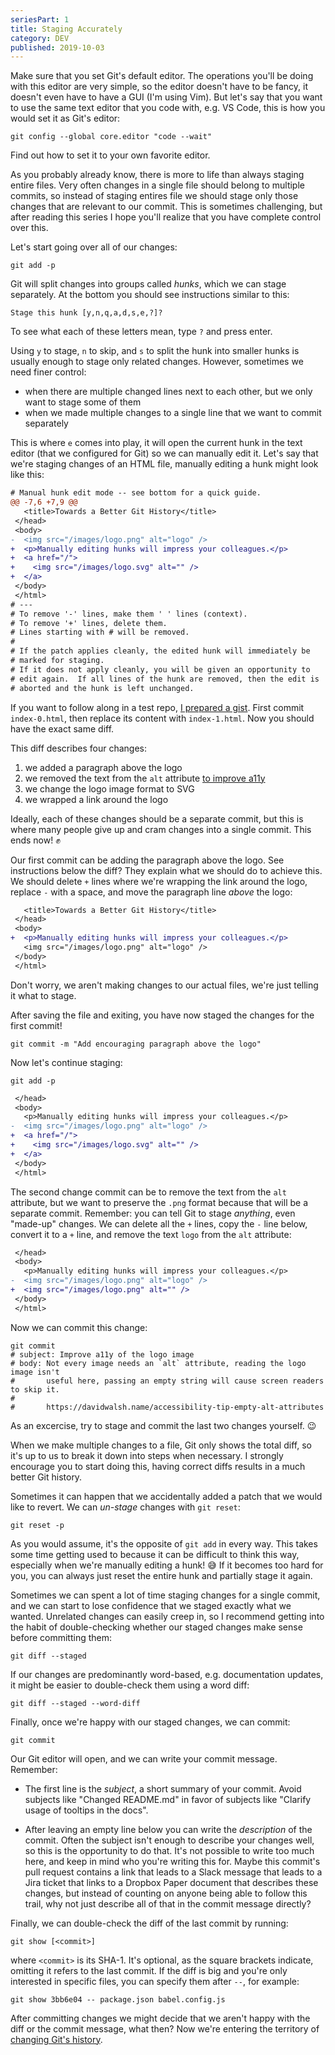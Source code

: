 ```yaml
---
seriesPart: 1
title: Staging Accurately
category: DEV
published: 2019-10-03
---
```



Make sure that you set Git's default editor. The operations you'll be doing with this editor are very simple, so the editor doesn't have to be fancy, it doesn't even have to have a GUI (I'm using Vim). But let's say that you want to use the same text editor that you code with, e.g. VS Code, this is how you would set it as Git's editor:

```shell
git config --global core.editor "code --wait"
```

Find out how to set it to your own favorite editor.

As you probably already know, there is more to life than always staging entire files. Very often changes in a single file should belong to multiple commits, so instead of staging entires file we should stage only those changes that are relevant to our commit. This is sometimes challenging, but after reading this series I hope you'll realize that you have complete control over this.

Let's start going over all of our changes:

```shell
git add -p
```

Git will split changes into groups called _hunks_, which we can stage separately. At the bottom you should see instructions similar to this:

```shell
Stage this hunk [y,n,q,a,d,s,e,?]?
```

To see what each of these letters mean, type `?` and press enter.

Using  `y` to stage,  `n` to skip, and `s` to split the hunk into smaller hunks is usually enough to stage only related changes. However, sometimes we need finer control:

  - when there are multiple changed lines next to each other, but we only want to stage some of them
  - when we made multiple changes to a single line that we want to commit separately

This is where `e` comes into play, it will open the current hunk in the text editor (that we configured for Git) so we can manually edit it. Let's say that we're staging changes of an HTML file, manually editing a hunk might look like this:

```diff
# Manual hunk edit mode -- see bottom for a quick guide.
@@ -7,6 +7,9 @@
   <title>Towards a Better Git History</title>
 </head>
 <body>
-  <img src="/images/logo.png" alt="logo" />
+  <p>Manually editing hunks will impress your colleagues.</p>
+  <a href="/">
+    <img src="/images/logo.svg" alt="" />
+  </a>
 </body>
 </html>
# ---
# To remove '-' lines, make them ' ' lines (context).
# To remove '+' lines, delete them.
# Lines starting with # will be removed.
#
# If the patch applies cleanly, the edited hunk will immediately be
# marked for staging.
# If it does not apply cleanly, you will be given an opportunity to
# edit again.  If all lines of the hunk are removed, then the edit is
# aborted and the hunk is left unchanged.
```

If you want to follow along in a test repo, [I prepared a gist](https://gist.github.com/silvenon/650da05c40386e121287176851c8f176). First commit `index-0.html`, then replace its content with `index-1.html`. Now you should have the exact same diff.

This diff describes four changes:

  1. we added a paragraph above the logo
  2. we removed the text from the `alt` attribute [to improve a11y](https://davidwalsh.name/accessibility-tip-empty-alt-attributes)
  3. we change the logo image format to SVG
  4. we wrapped a link around the logo

Ideally, each of these changes should be a separate commit, but this is where many people give up and cram changes into a single commit. This ends now! ✊

Our first commit can be adding the paragraph above the logo. See instructions below the diff? They explain what we should do to achieve this. We should delete `+` lines where we're wrapping the link around the logo, replace `-` with a space, and move the paragraph line _above_ the logo:

```diff
   <title>Towards a Better Git History</title>
 </head>
 <body>
+  <p>Manually editing hunks will impress your colleagues.</p>
   <img src="/images/logo.png" alt="logo" />
 </body>
 </html>
```

Don't worry, we aren't making changes to our actual files, we're just telling it what to stage.

After saving the file and exiting, you have now staged the changes for the first commit!

```shell
git commit -m "Add encouraging paragraph above the logo"
```

Now let's continue staging:

```shell
git add -p
```

```diff
 </head>
 <body>
   <p>Manually editing hunks will impress your colleagues.</p>
-  <img src="/images/logo.png" alt="logo" />
+  <a href="/">
+    <img src="/images/logo.svg" alt="" />
+  </a>
 </body>
 </html>
```

The second change commit can be to remove the text from the `alt` attribute, but we want to preserve the `.png` format because that will be a separate commit. Remember: you can tell Git to stage _anything_, even "made-up" changes. We can delete all the `+` lines, copy the `-` line below, convert it to a `+` line, and remove the text `logo` from the `alt` attribute:

```diff
 </head>
 <body>
   <p>Manually editing hunks will impress your colleagues.</p>
-  <img src="/images/logo.png" alt="logo" />
+  <img src="/images/logo.png" alt="" />
 </body>
 </html>
```

Now we can commit this change:

```shell
git commit
# subject: Improve a11y of the logo image
# body: Not every image needs an `alt` attribute, reading the logo image isn't
#       useful here, passing an empty string will cause screen readers to skip it.
#
#       https://davidwalsh.name/accessibility-tip-empty-alt-attributes
```

As an excercise, try to stage and commit the last two changes yourself. 😉

When we make multiple changes to a file, Git only shows the total diff, so it's up to us to break it down into steps when necessary. I strongly encourage you to start doing this, having correct diffs results in a much better Git history.

Sometimes it can happen that we accidentally added a patch that we would like to revert. We can _un-stage_ changes with `git reset`:

```shell
git reset -p
```

As you would assume, it's the opposite of `git add` in every way. This takes some time getting used to because it can be difficult to think this way, especially when we're manually editing a hunk! 😅 If it becomes too hard for you, you can always just reset the entire hunk and partially stage it again.

Sometimes we can spent a lot of time staging changes for a single commit, and we can start to lose confidence that we staged exactly what we wanted. Unrelated changes can easily creep in, so I recommend getting into the habit of double-checking whether our staged changes make sense before committing them:

```
git diff --staged
```

<HotTip>

If our changes are predominantly word-based, e.g. documentation updates, it might be easier to double-check them using a word diff:

```shell
git diff --staged --word-diff
```

</HotTip>

Finally, once we're happy with our staged changes, we can commit:

```shell
git commit
```

Our Git editor will open, and we can write your commit message. Remember:

  - The first line is the _subject_, a short summary of your commit. Avoid subjects like "Changed README.md" in favor of subjects like "Clarify usage of tooltips in the docs".

  - After leaving an empty line below you can write the _description_ of the commit. Often the subject isn't enough to describe your changes well, so this is the opportunity to do that. It's not possible to write too much here, and keep in mind who you're writing this for. Maybe this commit's pull request contains a link that leads to a Slack message that leads to a Jira ticket that links to a Dropbox Paper document that describes these changes, but instead of counting on anyone being able to follow this trail, why not just describe all of that in the commit message directly?

Finally, we can double-check the diff of the last commit by running:

```shell
git show [<commit>]
```

where `<commit>` is its SHA-1. It's optional, as the square brackets indicate, omitting it refers to the last commit. If the diff is big and you're only interested in specific files, you can specify them after `--`, for example:

```shell
git show 3bb6e04 -- package.json babel.config.js
```

After committing changes we might decide that we aren't happy with the diff or the commit message, what then? Now we're entering the territory of [changing Git's history](/blog/better-git-history/rebasing).
